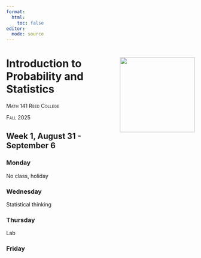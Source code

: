 ```yaml
---
format: 
  html:
    toc: false
editor: 
  mode: source
---
```


# Introduction to<a><img src="assets/math141-hex.png" align="right" height="200"/></a> <br/>Probability and Statistics

[Math 141 Reed College]{.smallcaps}

[Fall 2025]{.smallcaps}

## Week 1, August 31 - September 6

### Monday

No class, holiday

### Wednesday

Statistical thinking

### Thursday

Lab

### Friday 